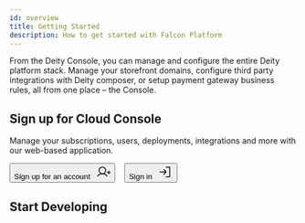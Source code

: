 ```yaml
---
id: overview
title: Getting Started
description: How to get started with Falcon Platform
---
```



<p className="desc pb20">
From the Deity Console, you can manage and configure the entire Deity platform stack. Manage your storefront domains, configure third party integrations with Deity composer, or setup payment gateway business rules, all from one place – the Console.
</p>


<div className="mb100">
	<Card isPadding={false}>
	  <div className="flex">
	    <CardContent>
	      <h2>Sign up for Cloud Console</h2>
	      <div className="mb20">
	        <p >
	         Manage your subscriptions, users, deployments, integrations and more with our web-based application.
	        </p>
	      </div>  
	      <Button variant="contained" size="medium" href="https://console.deity.cloud/signup" target="_blank">
	          Sign up for an account &nbsp;
	          <svg width="25" height="25" viewBox="0 0 25 25" fill="none" xmlns="http://www.w3.org/2000/svg">
				<path d="M19.5312 13.2812H24.2188" stroke="currentColor" stroke-width="1.5" stroke-linecap="round" stroke-linejoin="round"/>
				<path d="M21.875 10.9375V15.625" stroke="currentColor" stroke-width="1.5" stroke-linecap="round" stroke-linejoin="round"/>
				<path d="M10.5469 15.625C13.7829 15.625 16.4062 13.0017 16.4062 9.76562C16.4062 6.52958 13.7829 3.90625 10.5469 3.90625C7.31083 3.90625 4.6875 6.52958 4.6875 9.76562C4.6875 13.0017 7.31083 15.625 10.5469 15.625Z" stroke="currentColor" stroke-width="1.5" stroke-miterlimit="10"/>
				<path d="M2.16797 19.5314C3.19459 18.3078 4.47673 17.3239 5.92428 16.6489C7.37183 15.9738 8.94966 15.624 10.5469 15.624C12.1441 15.624 13.7219 15.9738 15.1695 16.6489C16.617 17.3239 17.8992 18.3078 18.9258 19.5314" stroke="currentColor" stroke-width="1.5" stroke-linecap="round" stroke-linejoin="round"/>
				</svg>
	       </Button>&nbsp; &nbsp; 
	      <Button variant="outlined" size="medium" href="https://console.deity.cloud" target="_blank">
	         Sign in &nbsp;
	      	<svg width="25" height="25" viewBox="0 0 25 25" fill="none" xmlns="http://www.w3.org/2000/svg">
			<path d="M9.17969 16.6016L13.2812 12.5L9.17969 8.39844" stroke="currentColor" stroke-width="1.5" stroke-linecap="round" stroke-linejoin="round"/>
			<path d="M2.34375 12.5H13.2812" stroke="currentColor" stroke-width="1.5" stroke-linecap="round" stroke-linejoin="round"/>
			<path d="M13.2812 3.90625H18.75C18.9572 3.90625 19.1559 3.98856 19.3024 4.13507C19.4489 4.28159 19.5312 4.4803 19.5312 4.6875V20.3125C19.5312 20.5197 19.4489 20.7184 19.3024 20.8649C19.1559 21.0114 18.9572 21.0938 18.75 21.0938H13.2812" stroke="currentColor" stroke-width="1.5" stroke-linecap="round" stroke-linejoin="round"/>
			</svg>
			</Button>
	    </CardContent>
	  </div>
	</Card>
</div>


## Start Developing


<Content />
